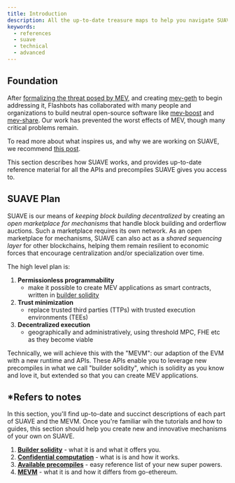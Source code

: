 ```yaml
---
title: Introduction
description: All the up-to-date treasure maps to help you navigate SUAVE like the pirate you were born to be
keywords:
  - references
  - suave
  - technical
  - advanced
---
```


## Foundation

After [formalizing the threat posed by MEV](https://arxiv.org/pdf/1904.05234.pdf), and creating [mev-geth](https://github.com/flashbots/mev-geth) to begin addressing it, Flashbots has collaborated with many people and organizations to build neutral open-source software like [mev-boost](https://github.com/flashbots/mev-boost) and [mev-share](https://github.com/flashbots/MEV-Share). Our work has prevented the worst effects of MEV, though many critical problems remain.

To read more about what inspires us, and why we are working on SUAVE, we recommend [this post](https://writings.flashbots.net/the-future-of-mev-is-suave).

This section describes how SUAVE works, and provides up-to-date reference material for all the APIs and precompiles SUAVE gives you access to.

## SUAVE Plan

SUAVE is our means of _keeping block building decentralized_ by creating an _open marketplace for mechanisms_ that handle block building and orderflow auctions. Such a marketplace requires its own network. As an open marketplace for mechanisms, SUAVE can also act as a _shared sequencing layer_ for other blockchains, helping them remain resilient to economic forces that encourage centralization and/or specialization over time.

The high level plan is:

1. **Permissionless programmability** 
    - make it possible to create MEV applications as smart contracts, written in [builder solidity](/reference/builder-solidity)
2. **Trust minimization**
    - replace trusted third parties (TTPs) with trusted execution environments (TEEs)
3. **Decentralized execution**
    - geographically and administratively, using threshold MPC, FHE etc as they become viable

Technically, we will achieve this with the "MEVM": our adaption of the EVM with a new runtime and APIs. These APIs enable you to leverage new precompiles in what we call "builder solidity", which is solidity as you know and love it, but extended so that you can create MEV applications. 

## *Refers to notes

In this section, you'll find up-to-date and succinct descriptions of each part of SUAVE and the MEVM. Once you're familiar wih the tutorials and how to guides, this section should help you create new and innovative mechanisms of your own on SUAVE.

1. **[Builder solidity](/reference/builder-solidity)** - what it is and what it offers you.
2. **[Confidential computation](/reference/confidential-computation)** - what is is and how it works. 
3. **[Available precompiles](/reference/precompiles)** - easy reference list of your new super powers.
4. **[MEVM](/reference/MEVM)** - what it is and how it differs from go-ethereum.